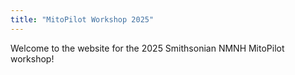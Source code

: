 ```yaml
---
title: "MitoPilot Workshop 2025"
---
```


Welcome to the website for the 2025 Smithsonian NMNH MitoPilot workshop!